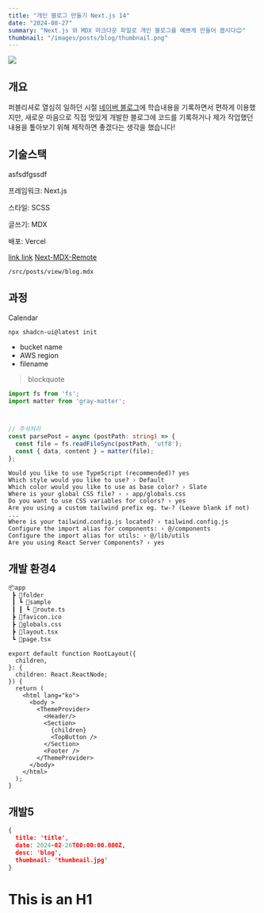 ```yaml
---
title: "개인 블로그 만들기 Next.js 14"
date: "2024-08-27"
summary: "Next.js 와 MDX 마크다운 파일로 개인 블로그를 예쁘게 만들어 봅시다😊"
thumbnail: "/images/posts/blog/thumbnail.png"
---
```


![](/images/posts/blog/thumbnail.png)

## 개요

퍼블리셔로 열심히 일하던 시절 [네이버 블로그](https://blog.naver.com/byk5913)에 학습내용을 기록하면서 편하게 이용했지만, 새로운 마음으로 직접 멋있게 개발한 블로그에 코드를 기록하거나 제가 작업했던 내용을 톺아보기 위해 제작하면 좋겠다는 생각을 했습니다!

## 기술스택


asfsdfgssdf

프레임워크: Next.js

스타일: SCSS 

글쓰기: MDX  

배포: Vercel

[link link](www.nate.com)
[Next-MDX-Remote](https://github.com/hashicorp/next-mdx-remote#react-server-components-rsc--nextjs-app-directory-support)



 `/src/posts/view/blog.mdx`


## 과정

Calendar

```shell
npx shadcn-ui@latest init
```

- bucket name
- AWS region
- filename

> blockquote

```ts {5-6}
import fs from 'fs';
import matter from 'gray-matter';



// 주석처리
const parsePost = async (postPath: string) => {
  const file = fs.readFileSync(postPath, 'utf8');
  const { data, content } = matter(file);
};
```





```terminal {1}
Would you like to use TypeScript (recommended)? yes
Which style would you like to use? › Default
Which color would you like to use as base color? › Slate
Where is your global CSS file? › › app/globals.css
Do you want to use CSS variables for colors? › yes
Are you using a custom tailwind prefix eg. tw-? (Leave blank if not) ...
Where is your tailwind.config.js located? › tailwind.config.js
Configure the import alias for components: › @/components
Configure the import alias for utils: › @/lib/utils
Are you using React Server Components? › yes
```
## 개발 환경4

```bash
📦app
 ┣ 📂folder
 ┃ ┗ 📂sample
 ┃ ┃ ┗ 📜route.ts
 ┣ 📜favicon.ico
 ┣ 📜globals.css
 ┣ 📜layout.tsx
 ┗ 📜page.tsx
```

```tsx title="layout.tsx"
export default function RootLayout({
  children,
}: {
  children: React.ReactNode;
}) {
  return (
    <html lang="ko">
      <body >
        <ThemeProvider>
          <Header/>
          <Section>
            {children}
            <TopButton />
          </Section>
          <Footer />
        </ThemeProvider>
      </body>
    </html>
  );
}
```
## 개발5


```json title="aaa.json"
{
  title: 'title',
  date: 2024-02-26T00:00:00.000Z,
  desc: 'blog',
  thumbnail: 'thumbnail.jpg'
}
```
This is an H1
=============